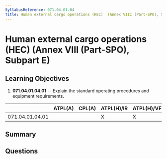 ```yaml
---
SyllabusReference: 071.04.01.04
Title: Human external cargo operations (HEC)  (Annex VIII (Part-SPO), Subpart E)
---
```


# Human external cargo operations (HEC) (Annex VIII (Part-SPO), Subpart E)

## Learning Objectives

1. **071.04.01.04.01** -- Explain the standard operating procedures and equipment
   requirements.

|                 | ATPL(A) | CPL(A) | ATPL(H)/IR | ATPL(H)/VFR | CPL(H) | IR  | CBIR(A) |
| --------------- | ------- | ------ | ---------- | ----------- | ------ | --- | ------- |
| 071.04.01.04.01 |         |        | X          | X           | X      |     |         |

## Summary

## Questions

